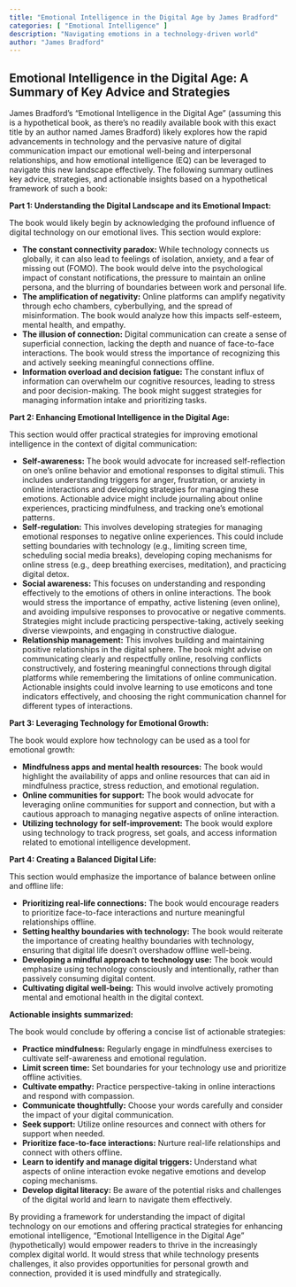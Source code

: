 ```yaml
---
title: "Emotional Intelligence in the Digital Age by James Bradford"
categories: [ "Emotional Intelligence" ]
description: "Navigating emotions in a technology-driven world"
author: "James Bradford"
---
```

## Emotional Intelligence in the Digital Age: A Summary of Key Advice and Strategies

James Bradford's "Emotional Intelligence in the Digital Age" (assuming this is a hypothetical book, as there's no readily available book with this exact title by an author named James Bradford) likely explores how the rapid advancements in technology and the pervasive nature of digital communication impact our emotional well-being and interpersonal relationships, and how emotional intelligence (EQ) can be leveraged to navigate this new landscape effectively.  The following summary outlines key advice, strategies, and actionable insights based on a hypothetical framework of such a book:


**Part 1: Understanding the Digital Landscape and its Emotional Impact:**

The book would likely begin by acknowledging the profound influence of digital technology on our emotional lives. This section would explore:

* **The constant connectivity paradox:** While technology connects us globally, it can also lead to feelings of isolation, anxiety, and a fear of missing out (FOMO). The book would delve into the psychological impact of constant notifications, the pressure to maintain an online persona, and the blurring of boundaries between work and personal life.
* **The amplification of negativity:** Online platforms can amplify negativity through echo chambers, cyberbullying, and the spread of misinformation. The book would analyze how this impacts self-esteem, mental health, and empathy.
* **The illusion of connection:**  Digital communication can create a sense of superficial connection, lacking the depth and nuance of face-to-face interactions. The book would stress the importance of recognizing this and actively seeking meaningful connections offline.
* **Information overload and decision fatigue:** The constant influx of information can overwhelm our cognitive resources, leading to stress and poor decision-making. The book might suggest strategies for managing information intake and prioritizing tasks.


**Part 2: Enhancing Emotional Intelligence in the Digital Age:**

This section would offer practical strategies for improving emotional intelligence in the context of digital communication:

* **Self-awareness:** The book would advocate for increased self-reflection on one's online behavior and emotional responses to digital stimuli.  This includes understanding triggers for anger, frustration, or anxiety in online interactions and developing strategies for managing these emotions.  Actionable advice might include journaling about online experiences, practicing mindfulness, and tracking one's emotional patterns.
* **Self-regulation:**  This involves developing strategies for managing emotional responses to negative online experiences. This could include setting boundaries with technology (e.g., limiting screen time, scheduling social media breaks), developing coping mechanisms for online stress (e.g., deep breathing exercises, meditation), and practicing digital detox.
* **Social awareness:**  This focuses on understanding and responding effectively to the emotions of others in online interactions.  The book would stress the importance of empathy, active listening (even online), and avoiding impulsive responses to provocative or negative comments.  Strategies might include practicing perspective-taking, actively seeking diverse viewpoints, and engaging in constructive dialogue.
* **Relationship management:** This involves building and maintaining positive relationships in the digital sphere.  The book might advise on communicating clearly and respectfully online, resolving conflicts constructively, and fostering meaningful connections through digital platforms while remembering the limitations of online communication.  Actionable insights could involve learning to use emoticons and tone indicators effectively, and choosing the right communication channel for different types of interactions.


**Part 3: Leveraging Technology for Emotional Growth:**

The book would explore how technology can be used as a tool for emotional growth:

* **Mindfulness apps and mental health resources:**  The book would highlight the availability of apps and online resources that can aid in mindfulness practice, stress reduction, and emotional regulation.
* **Online communities for support:**  The book would advocate for leveraging online communities for support and connection, but with a cautious approach to managing negative aspects of online interaction.
* **Utilizing technology for self-improvement:**  The book would explore using technology to track progress, set goals, and access information related to emotional intelligence development.


**Part 4:  Creating a Balanced Digital Life:**

This section would emphasize the importance of balance between online and offline life:

* **Prioritizing real-life connections:** The book would encourage readers to prioritize face-to-face interactions and nurture meaningful relationships offline.
* **Setting healthy boundaries with technology:**  The book would reiterate the importance of creating healthy boundaries with technology, ensuring that digital life doesn't overshadow offline well-being.
* **Developing a mindful approach to technology use:**  The book would emphasize using technology consciously and intentionally, rather than passively consuming digital content.
* **Cultivating digital well-being:**  This would involve actively promoting mental and emotional health in the digital context.


**Actionable insights summarized:**

The book would conclude by offering a concise list of actionable strategies:

* **Practice mindfulness:** Regularly engage in mindfulness exercises to cultivate self-awareness and emotional regulation.
* **Limit screen time:** Set boundaries for your technology use and prioritize offline activities.
* **Cultivate empathy:** Practice perspective-taking in online interactions and respond with compassion.
* **Communicate thoughtfully:** Choose your words carefully and consider the impact of your digital communication.
* **Seek support:** Utilize online resources and connect with others for support when needed.
* **Prioritize face-to-face interactions:** Nurture real-life relationships and connect with others offline.
* **Learn to identify and manage digital triggers:** Understand what aspects of online interaction evoke negative emotions and develop coping mechanisms.
* **Develop digital literacy:** Be aware of the potential risks and challenges of the digital world and learn to navigate them effectively.


By providing a framework for understanding the impact of digital technology on our emotions and offering practical strategies for enhancing emotional intelligence, "Emotional Intelligence in the Digital Age" (hypothetically) would empower readers to thrive in the increasingly complex digital world.  It would stress that while technology presents challenges, it also provides opportunities for personal growth and connection, provided it is used mindfully and strategically.

